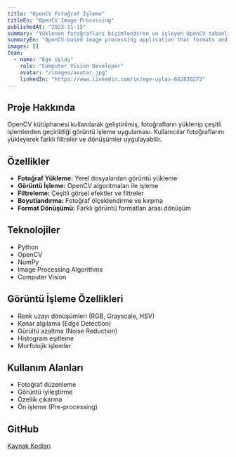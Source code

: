 ```yaml
---
title: "OpenCV Fotoğraf İşleme"
titleEn: "OpenCV Image Processing"
publishedAt: "2023-11-15"
summary: "Yüklenen fotoğrafları biçimlendiren ve işleyen OpenCV tabanlı görüntü işleme uygulaması."
summaryEn: "OpenCV-based image processing application that formats and processes uploaded photos."
images: []
team:
  - name: "Ege Uylaş"
    role: "Computer Vision Developer"
    avatar: "/images/avatar.jpg"
    linkedIn: "https://www.linkedin.com/in/ege-uylas-682030273"
---
```


## Proje Hakkında

OpenCV kütüphanesi kullanılarak geliştirilmiş, fotoğrafların yüklenip çeşitli işlemlerden geçirildiği görüntü işleme uygulaması. Kullanıcılar fotoğraflarını yükleyerek farklı filtreler ve dönüşümler uygulayabilir.

## Özellikler

- **Fotoğraf Yükleme:** Yerel dosyalardan görüntü yükleme
- **Görüntü İşleme:** OpenCV algoritmaları ile işleme
- **Filtreleme:** Çeşitli görsel efektler ve filtreler
- **Boyutlandırma:** Fotoğraf ölçeklendirme ve kırpma
- **Format Dönüşümü:** Farklı görüntü formatları arası dönüşüm

## Teknolojiler

- Python
- OpenCV
- NumPy
- Image Processing Algorithms
- Computer Vision

## Görüntü İşleme Özellikleri

- Renk uzayı dönüşümleri (RGB, Grayscale, HSV)
- Kenar algılama (Edge Detection)
- Gürültü azaltma (Noise Reduction)
- Histogram eşitleme
- Morfolojik işlemler

## Kullanım Alanları

- Fotoğraf düzenleme
- Görüntü iyileştirme
- Özellik çıkarma
- Ön işleme (Pre-processing)

## GitHub

[Kaynak Kodları](https://github.com/EgeUylas/OpenCV)
